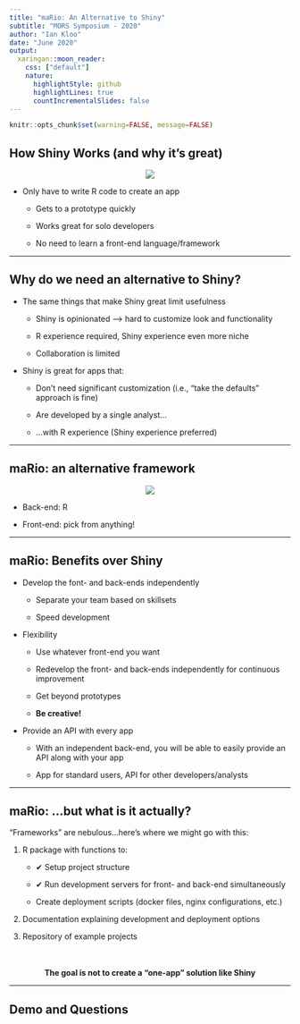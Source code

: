 ```yaml
---
title: "maRio: An Alternative to Shiny"
subtitle: "MORS Symposium - 2020"
author: "Ian Kloo"
date: "June 2020"
output:
  xaringan::moon_reader:
    css: ["default"]
    nature:
      highlightStyle: github
      highlightLines: true
      countIncrementalSlides: false
---
```


```r
knitr::opts_chunk$set(warning=FALSE, message=FALSE)
```

## How Shiny Works (and why it's great)

<center>
  <img src = "www/shiny_method.jpg">
</center>

- Only have to write R code to create an app

    - Gets to a prototype quickly

    - Works great for solo developers
    
    - No need to learn a front-end language/framework

---

## Why do we need an alternative to Shiny?

- The same things that make Shiny great limit usefulness

    - Shiny is opinionated --> hard to customize look and functionality
    
    - R experience required, Shiny experience even more niche
    
    - Collaboration is limited
    
- Shiny is great for apps that:

    - Don't need significant customization (i.e., "take the defaults" approach is fine)
    
    - Are developed by a single analyst...
    
    - ...with R experience (Shiny experience preferred)
    
---

## maRio: an alternative framework

<center>
  <img src = "www/mario_method.jpg">
</center>

- Back-end: R

- Front-end: pick from anything!


---

## maRio: Benefits over Shiny

- Develop the font- and back-ends independently

    - Separate your team based on skillsets
    
    - Speed development
    
- Flexibility

    - Use whatever front-end you want
    
    - Redevelop the front- and back-ends independently for continuous improvement
    
    - Get beyond prototypes
    
    - <strong>Be creative!</strong>
    
- Provide an API with every app

    - With an independent back-end, you will be able to easily provide an API along with your app
    
    - App for standard users, API for other developers/analysts
    

---

## maRio: ...but what is it actually?

"Frameworks" are nebulous...here's where we might go with this:

1. R package with functions to:

    - &#10004; Setup project structure
    
    - &#10004; Run development servers for front- and back-end simultaneously
    
    - Create deployment scripts (docker files, nginx configurations, etc.)

2. Documentation explaining development and deployment options

3. Repository of example projects

<br><br>
<center><strong>The goal is not to create a "one-app" solution like Shiny</strong></center>

---

## Demo and Questions



